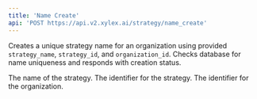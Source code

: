 ```yaml
---
title: 'Name Create'
api: 'POST https://api.v2.xylex.ai/strategy/name_create'
---
```




<Card title="Endpoint Description" icon="info" horizontal >Creates a unique strategy name for an organization using provided `strategy_name`, `strategy_id`, and `organization_id`. Checks database for name uniqueness and responds with creation status.</Card>





<ParamField query="strategy_name" type="String" required  children="This parameter represents the name of the strategy, which must be unique within the organization.">
  The name of the strategy.
</ParamField>
<ParamField query="strategy_id" type="String" required  children="This parameter is used to uniquely identify the strategy within the system.">
  The identifier for the strategy.
</ParamField>
<ParamField query="organization_id" type="String" required  children="This parameter is used to specify the organization to which the strategy belongs, ensuring the strategy name's uniqueness within this context.">
  The identifier for the organization.
</ParamField>

